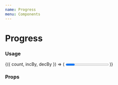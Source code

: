 ```yaml
---
name: Progress
menu: Components
---
```



# Progress

### Usage

<Playground>
  <CounterContainer initial={0}>
    {({ count, incBy, decBy }) => (
      <Box>
        <Progress
          percent={count}
          size="large"
          getStyles={(props, theme) => ({
            containerStyle: {},
            progressStyle: {},
          })}
        />
        <Counter
          count={count}
          onDecrement={() => decBy(10)}
          onIncrement={() => incBy(10)}
          min={0}
          max={100}
        />
      </Box>
    )}
  </CounterContainer>
</Playground>

### Props

<PropsTable of={Progress} />
